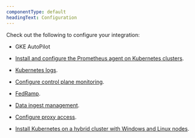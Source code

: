 ```yaml
---
componentType: default
headingText: Configuration
---
```


Check out the following to configure your integration:

* GKE AutoPilot

* [Install and configure the Prometheus agent on Kubernetes clusters](/docs/infrastructure/prometheus-integrations/install-configure-prometheus-agent/install-prometheus-agent/).

* [Kubernetes logs](/docs/kubernetes-pixie/kubernetes-integration/advanced-configuration/get-logs-version/).

* [Configure control plane monitoring](/docs/kubernetes-pixie/kubernetes-integration/advanced-configuration/configure-control-plane-monitoring/).

* [FedRamp](/docs/security/security-privacy/compliance/certificates-standards-regulations/fedramp-moderate/).

* [Data ingest management](/docs/kubernetes-pixie/kubernetes-integration/installation/reduce-ingest/).

* [Configure proxy access](/docs/synthetics/new-relic-synthetics/private-locations/install-configure-private-minions).

* [Install Kubernetes on a hybrid cluster with Windows and Linux nodes](/docs/kubernetes-pixie/kubernetes-integration/advanced-configuration/windows-linux-hybrid-cluster/).

